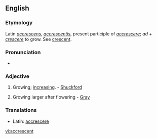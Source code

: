 ==English==

===Etymology===
Latin ''[[accrescens]]'', ''[[accrescentis]]'', present participle of ''[[accrescere]]''; ''ad'' + ''[[crescere]]'' to grow. See [[crescent]].

===Pronunciation===
* {{RP}} {{IPA|/əˈkɹɛsənt/}}
{{rfap}}

===Adjective===
{{en-adj|-}}

# Growing; [[increasing]]. - [[Shuckford]]
# {{botany}} Growing larger after flowering - [[Gray]]

===Translations===
{{rfc-level|Translations at L3+ (AutoFormat would have corrected level of Translations)}}
*Latin: [[accrescere]]

[[vi:accrescent]]